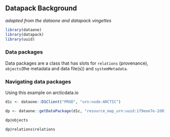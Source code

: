 ## Datapack Background
*adapted from the dataone and datapack vingettes*

```r
library(dataone)
library(datapack)
library(uuid)
```

### Data packages

Data packages are a class that has slots for `relations` (provenance), `objects`(the metadata and data file(s)) and `systemMetadata`.

### Navigating data packages

Using this example on arcticdata.io
```r
d1c <- dataone::D1Client("PROD", "urn:node:ARCTIC")

dp <- dataone::getDataPackage(d1c, "resource_map_urn:uuid:1f9eee7e-2d03-43c4-ad7f-f300e013ab28")
```

```r
dp@objects
```


```r
dp@relations$relations
```

